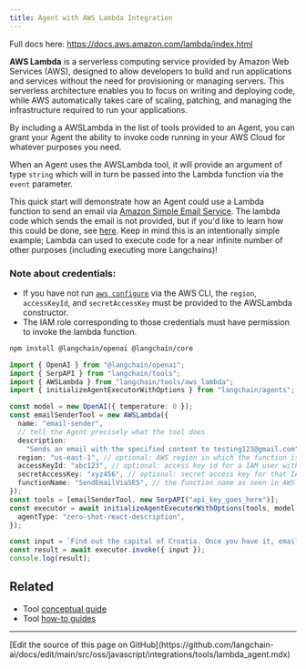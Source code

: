 ```yaml
---
title: Agent with AWS Lambda Integration
---
```


Full docs here: https://docs.aws.amazon.com/lambda/index.html

**AWS Lambda** is a serverless computing service provided by Amazon Web Services (AWS), designed to allow developers to build and run applications and services without the need for provisioning or managing servers. This serverless architecture enables you to focus on writing and deploying code, while AWS automatically takes care of scaling, patching, and managing the infrastructure required to run your applications.

By including a AWSLambda in the list of tools provided to an Agent, you can grant your Agent the ability to invoke code running in your AWS Cloud for whatever purposes you need.

When an Agent uses the AWSLambda tool, it will provide an argument of type `string` which will in turn be passed into the Lambda function via the `event` parameter.

This quick start will demonstrate how an Agent could use a Lambda function to send an email via [Amazon Simple Email Service](https://aws.amazon.com/ses/). The lambda code which sends the email is not provided, but if you'd like to learn how this could be done, see [here](https://repost.aws/knowledge-center/lambda-send-email-ses). Keep in mind this is an intentionally simple example; Lambda can used to execute code for a near infinite number of other purposes (including executing more Langchains)!

### Note about credentials:

- If you have not run [`aws configure`](https://docs.aws.amazon.com/cli/latest/userguide/cli-chap-configure.html) via the AWS CLI, the `region`, `accessKeyId`, and `secretAccessKey` must be provided to the AWSLambda constructor.
- The IAM role corresponding to those credentials must have permission to invoke the lambda function.


<IntegrationInstallTooltip/>

```bash npm
npm install @langchain/openai @langchain/core
```
```typescript
import { OpenAI } from "@langchain/openai";
import { SerpAPI } from "langchain/tools";
import { AWSLambda } from "langchain/tools/aws_lambda";
import { initializeAgentExecutorWithOptions } from "langchain/agents";

const model = new OpenAI({ temperature: 0 });
const emailSenderTool = new AWSLambda({
  name: "email-sender",
  // tell the Agent precisely what the tool does
  description:
    "Sends an email with the specified content to testing123@gmail.com",
  region: "us-east-1", // optional: AWS region in which the function is deployed
  accessKeyId: "abc123", // optional: access key id for a IAM user with invoke permissions
  secretAccessKey: "xyz456", // optional: secret access key for that IAM user
  functionName: "SendEmailViaSES", // the function name as seen in AWS Console
});
const tools = [emailSenderTool, new SerpAPI("api_key_goes_here")];
const executor = await initializeAgentExecutorWithOptions(tools, model, {
  agentType: "zero-shot-react-description",
});

const input = `Find out the capital of Croatia. Once you have it, email the answer to testing123@gmail.com.`;
const result = await executor.invoke({ input });
console.log(result);
```

## Related

- Tool [conceptual guide](/oss/javascript/langchain/tools)
- Tool [how-to guides](/oss/javascript/langchain/tools)

---

<Callout icon="pen-to-square" iconType="regular">
  [Edit the source of this page on GitHub](https://github.com/langchain-ai/docs/edit/main/src/oss/javascript/integrations/tools/lambda_agent.mdx)
</Callout>
